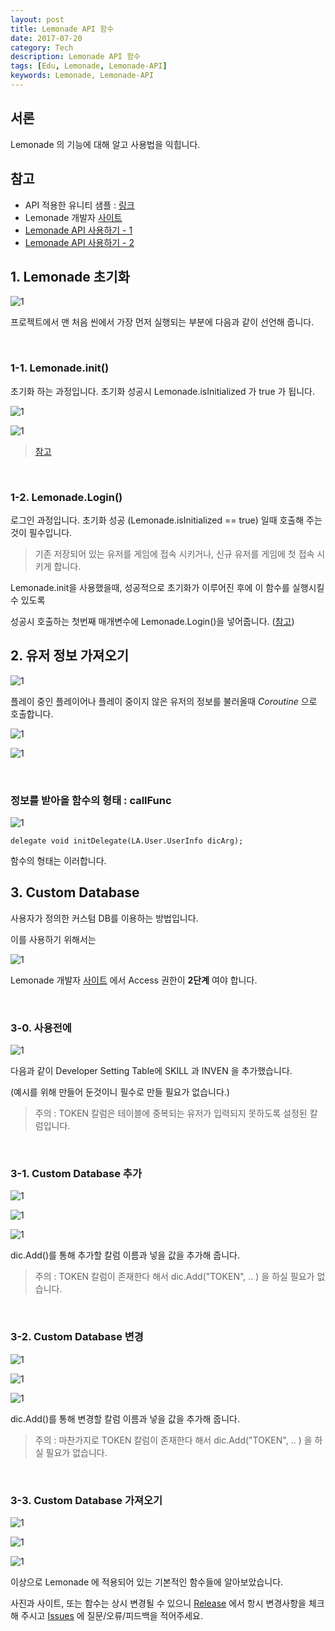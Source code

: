 ```yaml
---
layout: post
title: Lemonade API 함수
date: 2017-07-20
category: Tech
description: Lemonade API 함수
tags: [Edu, Lemonade, Lemonade-API]
keywords: Lemonade, Lemonade-API
---
```


## 서론

Lemonade 의 기능에 대해 알고 사용법을 익힙니다.

## 참고

- API 적용한 유니티 샘플 : [링크](https://github.com/LemonClub/lemonade-android-api-unity-example)
- Lemonade 개발자 [사이트](http://lemontree.dothome.co.kr/lemonade/)
- [Lemonade API 사용하기 - 1](/tech/2017/07/14/LemonadeAPI-desc-1)
- [Lemonade API 사용하기 - 2](/tech/2017/07/18/LemonadeAPI-desc-2)

## 1. Lemonade 초기화

![1](/img/2017-7-20-LemonadeAPI-func/35.png)

프로젝트에서 맨 처음 씬에서 가장 먼저 실행되는 부분에 다음과 같이 선언해 줍니다.

<br />

### 1-1. Lemonade.init()

초기화 하는 과정입니다. 초기화 성공시 Lemonade.isInitialized 가 true 가 됩니다.

![1](/img/2017-7-20-LemonadeAPI-func/36.png)

![1](/img/2017-7-20-LemonadeAPI-func/37.png)

> [참고](https://github.com/LemonClub/lemonade-android-api-unity-example/blob/master/Assets/ExGame.cs#L11)

<br />

### 1-2. Lemonade.Login()

로그인 과정입니다. 초기화 성공 (Lemonade.isInitialized == true) 일때 호출해 주는것이 필수입니다.

> 기존 저장되어 있는 유저를 게임에 접속 시키거나, 신규 유저를 게임에 첫 접속 시키게 합니다.

Lemonade.init을 사용했을때, 성공적으로 초기화가 이루어진 후에 이 함수를 실행시킬수 있도록

성공시 호출하는 첫번째 매개변수에 Lemonade.Login()을 넣어줍니다. ([참고](https://github.com/LemonClub/lemonade-android-api-unity-example/blob/master/Assets/ExGame.cs#L14))

## 2. 유저 정보 가져오기

![1](/img/2017-7-20-LemonadeAPI-func/38.png)

플레이 중인 플레이어나 플레이 중이지 않은 유저의 정보를 불러올때 _Coroutine_ 으로 호출합니다.

![1](/img/2017-7-20-LemonadeAPI-func/39.png)

![1](/img/2017-7-20-LemonadeAPI-func/40.png)

<br />

### 정보를 받아올 함수의 형태 : callFunc

![1](/img/2017-7-20-LemonadeAPI-func/41.PNG)

    delegate void initDelegate(LA.User.UserInfo dicArg);

함수의 형태는 이러합니다.

## 3. Custom Database

사용자가 정의한 커스텀 DB를 이용하는 방법입니다.

이를 사용하기 위해서는

![1](/img/2017-7-20-LemonadeAPI-func/43.PNG)

Lemonade 개발자 [사이트](http://lemontree.dothome.co.kr/lemonade/) 에서 Access 권한이 **2단계** 여야 합니다.

<br />

### 3-0. 사용전에

![1](/img/2017-7-20-LemonadeAPI-func/42.PNG)

다음과 같이 Developer Setting Table에 SKILL 과 INVEN 을 추가했습니다.

(예시를 위해 만들어 둔것이니 필수로 만들 필요가 없습니다.)

> 주의 : TOKEN 칼럼은 테이블에 중복되는 유저가 입력되지 못하도록 설정된 칼럼입니다.

<br />

### 3-1. Custom Database 추가

![1](/img/2017-7-20-LemonadeAPI-func/44.PNG)

![1](/img/2017-7-20-LemonadeAPI-func/45.PNG)

![1](/img/2017-7-20-LemonadeAPI-func/46.PNG)

dic.Add()를 통해 추가할 칼럼 이름과 넣을 값을 추가해 줍니다.

> 주의 : TOKEN 칼럼이 존재한다 해서 dic.Add("TOKEN", .. ) 을 하실 필요가 없습니다.

<br />

### 3-2. Custom Database 변경

![1](/img/2017-7-20-LemonadeAPI-func/47.PNG)

![1](/img/2017-7-20-LemonadeAPI-func/48.PNG)

![1](/img/2017-7-20-LemonadeAPI-func/46.PNG)

dic.Add()를 통해 변경할 칼럼 이름과 넣을 값을 추가해 줍니다.

> 주의 : 마찬가지로 TOKEN 칼럼이 존재한다 해서 dic.Add("TOKEN", .. ) 을 하실 필요가 없습니다.

<br />

### 3-3. Custom Database 가져오기

![1](/img/2017-7-20-LemonadeAPI-func/50.PNG)

![1](/img/2017-7-20-LemonadeAPI-func/51.PNG)

![1](/img/2017-7-20-LemonadeAPI-func/52.PNG)

이상으로 Lemonade 에 적용되어 있는 기본적인 함수들에 알아보았습니다.

사진과 사이트, 또는 함수는 상시 변경될 수 있으니 [Release](https://github.com/LemonClub/lemonade-android-api-unity-example/releases) 에서 항시 변경사항을 체크해 주시고 [Issues](https://github.com/LemonClub/lemonade-android-api-unity-example/issues) 에 질문/오류/피드백을 적어주세요.
